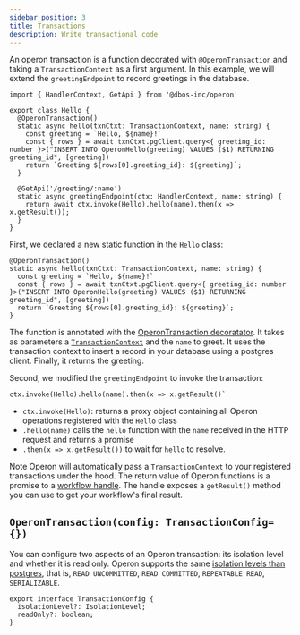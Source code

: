 ```yaml
---
sidebar_position: 3
title: Transactions
description: Write transactional code
---
```


An operon transaction is a function decorated with `@OperonTransaction` and taking a `TransactionContext` as a first argument. In this example, we will extend the `greetingEndpoint` to record greetings in the database.

```tsx
import { HandlerContext, GetApi } from '@dbos-inc/operon'

export class Hello {
  @OperonTransaction()
  static async hello(txnCtxt: TransactionContext, name: string) {
	const greeting = `Hello, ${name}!`
	const { rows } = await txnCtxt.pgClient.query<{ greeting_id: number }>("INSERT INTO OperonHello(greeting) VALUES ($1) RETURNING greeting_id", [greeting])
	return `Greeting ${rows[0].greeting_id}: ${greeting}`;
  }

  @GetApi('/greeting/:name')
  static async greetingEndpoint(ctx: HandlerContext, name: string) {
    return await ctx.invoke(Hello).hello(name).then(x => x.getResult());
  }
}
```

First, we declared a new static function in the `Hello` class:
```tsx
@OperonTransaction()
static async hello(txnCtxt: TransactionContext, name: string) {
  const greeting = `Hello, ${name}!`
  const { rows } = await txnCtxt.pgClient.query<{ greeting_id: number }>("INSERT INTO OperonHello(greeting) VALUES ($1) RETURNING greeting_id", [greeting])
  return `Greeting ${rows[0].greeting_id}: ${greeting}`;
}
```

The function is annotated with the [OperonTransaction decoratator](../api-reference/decorators#OperonTransaction).
It takes as parameters a [`TransactionContext`](../api-reference/contexts#transactioncontext) and the `name` to greet. It uses the transaction context to insert a record in your database using a postgres client. Finally, it returns the greeting.

Second, we modified the `greetingEndpoint` to invoke the transaction:
```tsx
ctx.invoke(Hello).hello(name).then(x => x.getResult()`
```
- `ctx.invoke(Hello)`: returns a proxy object containing all Operon operations registered with the `Hello` class
- `.hello(name)` calls the `hello` function with the `name` received in the HTTP request and returns a promise
- `.then(x => x.getResult())` to wait for `hello` to resolve.

Note Operon will automatically pass a `TransactionContext` to your registered transactions under the hood.
The return value of Operon functions is a promise to a [workflow handle](../api-reference/workflow-handles).
The handle exposes a `getResult()` method you can use to get your workflow's final result.

## `OperonTransaction(config: TransactionConfig={})`
You can configure two aspects of an Operon transaction: its isolation level and whether it is read only. Operon supports the same [isolation levels than postgres](https://www.postgresql.org/docs/current/transaction-iso.html), that is, `READ UNCOMMITTED`, `READ COMMITTED`, `REPEATABLE READ`, `SERIALIZABLE`.

```tsx
export interface TransactionConfig {
  isolationLevel?: IsolationLevel;
  readOnly?: boolean;
}
```
